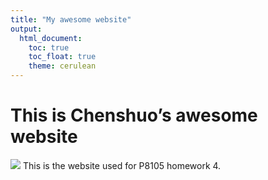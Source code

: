 ```yaml
---
title: "My awesome website"
output: 
  html_document:
    toc: true
    toc_float: true
    theme: cerulean
---
```


# This is Chenshuo's awesome website

![](https://media.giphy.com/media/drXGoW1iudhKw/giphy.gif)
This is the website used for P8105 homework 4.

